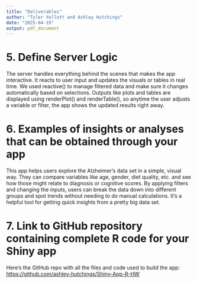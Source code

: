 ```yaml
---
title: "Deliverables"
author: "Tyler Yellott and Ashley Hutchings"
date: "2025-04-19"
output: pdf_document
---
```


# 5. Define Server Logic

The server handles everything behind the scenes that makes the app interactive. It reacts to user input and updates the visuals or tables in real time. We used reactive() to manage filtered data and make sure it changes automatically based on selections. Outputs like plots and tables are displayed using renderPlot() and renderTable(), so anytime the user adjusts a variable or filter, the app shows the updated results right away.

# 6. Examples of insights or analyses that can be obtained through your app

This app helps users explore the Alzheimer’s data set in a simple, visual way. They can compare variables like age, gender, diet quality, etc. and see how those might relate to diagnosis or cognitive scores. By applying filters and changing the inputs, users can break the data down into different groups and spot trends without needing to do manual calculations. It's a helpful tool for getting quick insights from a pretty big data set.

# 7. Link to GitHub repository containing complete R code for your Shiny app

Here’s the GitHub repo with all the files and code used to build the app:  
[https://github.com/ashley-hutchings/Shiny-App-R-HW](https://github.com/ashley-hutchings/Shiny-App-R-HW)

```r

``` 
